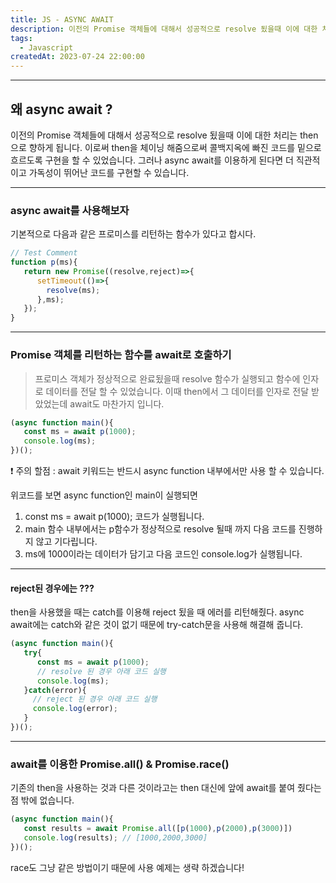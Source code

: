 ```yaml
---
title: JS - ASYNC AWAIT
description: 이전의 Promise 객체들에 대해서 성공적으로 resolve 됬을때 이에 대한 처리는 then으로 향하게 됩니다. 이로써 then을 체이닝 해줌으로써 콜백지옥에 빠진 코드를 밑으로 흐르도록 구현을 할 수 있었습니다. 그러나 async await를 이용하게 된다면 더 직관적이고 가독성이 뛰어난 코드를 구현할 수 있습니다.
tags:
  - Javascript
createdAt: 2023-07-24 22:00:00
---
```

<hr/>

## 왜 async await ?

이전의 Promise 객체들에 대해서 성공적으로 resolve 됬을때 이에 대한 처리는 then으로 향하게 됩니다. 이로써 then을 체이닝 해줌으로써 콜백지옥에 빠진 코드를 밑으로 흐르도록 구현을 할 수 있었습니다.
그러나 async await를 이용하게 된다면 더 직관적이고 가독성이 뛰어난 코드를 구현할 수 있습니다.

<hr/>

### async await를 사용해보자

기본적으로 다음과 같은 프로미스를 리턴하는 함수가 있다고 합시다.

```js
// Test Comment
function p(ms){
   return new Promise((resolve,reject)=>{
      setTimeout(()=>{
        resolve(ms);
      },ms);
   });
}
```

<hr/>

### Promise 객체를 리턴하는 함수를 await로 호출하기

> 프로미스 객체가 정상적으로 완료됬을때 resolve 함수가 실행되고 함수에 인자로 데이터를 전달 할 수 있었습니다.
이때 then에서 그 데이터를 인자로 전달 받았었는데 await도 마찬가지 입니다.

```js
(async function main(){
   const ms = await p(1000);
   console.log(ms);
})();
```

❗️ 주의 할점 : await 키워드는 반드시 async function 내부에서만 사용 할 수 있습니다.

위코드를 보면 async function인 main이 실행되면
1. const ms = await p(1000); 코드가 실행됩니다.
2. main 함수 내부에서는 p함수가 정상적으로 resolve 될때 까지 다음 코드를 진행하지 않고 기다립니다.
3. ms에 1000이라는 데이터가 담기고 다음 코드인 console.log가 실행됩니다.

<hr/>

#### reject된 경우에는 ???

then을 사용했을 때는 catch를 이용해 reject 됬을 때 에러를 리턴해줬다.
async await에는 catch와 같은 것이 없기 때문에 try-catch문을 사용해 해결해 줍니다.

```js
(async function main(){
   try{
      const ms = await p(1000);
      // resolve 된 경우 아래 코드 실행
      console.log(ms);
   }catch(error){
     // reject 된 경우 아래 코드 실행
     console.log(error);
   }
})();
```

<hr/>

### await를 이용한 Promise.all() & Promise.race()

기존의 then을 사용하는 것과 다른 것이라고는 then 대신에 앞에 await를 붙여 줬다는 점 밖에 없습니다.
```js
(async function main(){
   const results = await Promise.all([p(1000),p(2000),p(3000)])
   console.log(results); // [1000,2000,3000]
})();
```

race도 그냥 같은 방법이기 때문에 사용 예제는 생략 하겠습니다!

